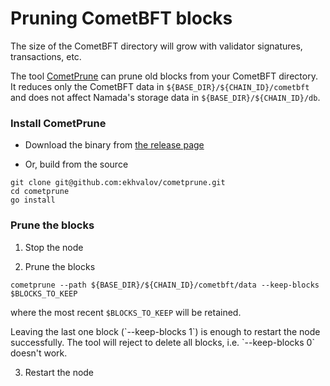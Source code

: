 
# Pruning CometBFT blocks

The size of the CometBFT directory will grow with validator signatures, transactions, etc.

The tool [CometPrune](https://github.com/ekhvalov/cometprune) can prune old blocks from your CometBFT directory.
It reduces only the CometBFT data in `${BASE_DIR}/${CHAIN_ID}/cometbft` and does not affect Namada's storage data in `${BASE_DIR}/${CHAIN_ID}/db`.

### Install CometPrune
- Download the binary from [the release page](https://github.com/ekhvalov/cometprune/releases)

- Or, build from the source
```shell copy
git clone git@github.com:ekhvalov/cometprune.git
cd cometprune
go install
```

### Prune the blocks
1. Stop the node

2. Prune the blocks
```shell copy
cometprune --path ${BASE_DIR}/${CHAIN_ID}/cometbft/data --keep-blocks $BLOCKS_TO_KEEP
```
where the most recent `$BLOCKS_TO_KEEP` will be retained.

<Callout>
Leaving the last one block (`--keep-blocks 1`) is enough to restart the node successfully. The tool will reject to delete all blocks, i.e. `--keep-blocks 0` doesn't work. 
</Callout>

3. Restart the node
